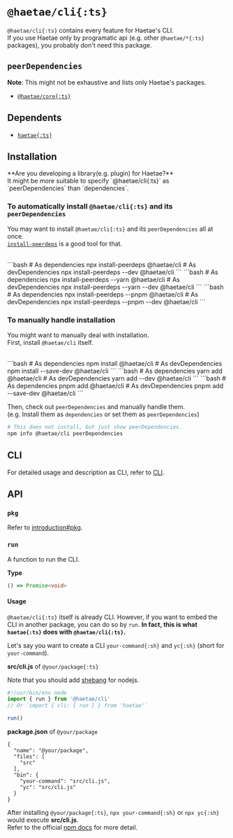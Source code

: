 
# `@haetae/cli{:ts}`

`@haetae/cli{:ts}` contains every feature for Haetae's CLI.<br/>
If you use Haetae only by programatic api (e.g. other `@haetae/*{:ts}` packages), you probably don't need this package.

## `peerDependencies`

**Note**: This might not be exhaustive and lists only Haetae's packages.

- [`@haetae/core{:ts}`](./haetae-core)

## Dependents

- [`haetae{:ts}`](./haetae)

## Installation

<Callout>
  **Are you developing a library(e.g. plugin) for Haetae?** <br />
  It might be more suitable to specify `@haetae/cli{:ts}` as `peerDependencies` than `dependencies`.
</Callout>

### To automatically install `@haetae/cli{:ts}` and its `peerDependencies`

You may want to install `@haetae/cli{:ts}` and its `peerDependencies` all at once. <br/>
[`install-peerdeps`](https://www.npmjs.com/package/install-peerdeps) is a good tool for that.

<br/>

<PkgManagerTabs>
```bash
# As dependencies
npx install-peerdeps @haetae/cli
# As devDependencies
npx install-peerdeps --dev @haetae/cli
```
```bash
# As dependencies
npx install-peerdeps --yarn @haetae/cli
# As devDependencies
npx install-peerdeps --yarn --dev @haetae/cli
```
```bash
# As dependencies
npx install-peerdeps --pnpm @haetae/cli
# As devDependencies
npx install-peerdeps --pnpm --dev @haetae/cli
```
</PkgManagerTabs>

### To manually handle installation

You might want to manually deal with installation.<br/>
First, install `@haetae/cli` itself.

<br/>

<PkgManagerTabs>
```bash
# As dependencies
npm install @haetae/cli
# As devDependencies
npm install --save-dev @haetae/cli
```
```bash
# As dependencies
yarn add @haetae/cli
# As devDependencies
yarn add --dev @haetae/cli
```
```bash
# As dependencies
pnpm add @haetae/cli
# As devDependencies
pnpm add --save-dev @haetae/cli
```
</PkgManagerTabs>

Then, check out `peerDependencies` and manually handle them.<br/>
(e.g. Install them as `dependencies` or set them as `peerDependencies`)

```bash
# This does not install, but just show peerDependencies.
npm info @haetae/cli peerDependencies
```
## CLI

For detailed usage and description as CLI, refer to [CLI](../cli).

## API

### `pkg`

Refer to [introduction#pkg](./introduction#pkg).

### `run`

A function to run the CLI.

**Type**

```ts
() => Promise<void>
```

#### Usage

`@haetae/cli{:ts}` itself is already CLI.
However, if you want to embed the CLI in another package, you can do so by `run`.
**In fact, this is what `haetae{:ts}` does with `@haetae/cli{:ts}`.**

Let's say you want to create a CLI `your-command{:sh}` and `yc{:sh}` (short for `your-command`).

**src/cli.js** of `@your/package{:ts}`

Note that you should add [shebang](https://en.wikipedia.org/wiki/Shebang_(Unix)) for nodejs.

```js
#!/usr/bin/env node
import { run } from '@haetae/cli'
// Or `import { cli: { run } } from 'haetae'`

run()
```

**package.json** of `@your/package`

```jsonc
{
  "name": "@your/package",
  "files": [
    "src"
  ],
  "bin": {
    "your-command": "src/cli.js",
    "yc": "src/cli.js"
  }
}
```

After installing `@your/package{:ts}`, `npx your-command{:sh}` or `npx yc{:sh}` would execute **src/cli.js**.<br/>
Refer to the official [npm docs](https://docs.npmjs.com/cli/v8/configuring-npm/package-json#bin) for more detail.
